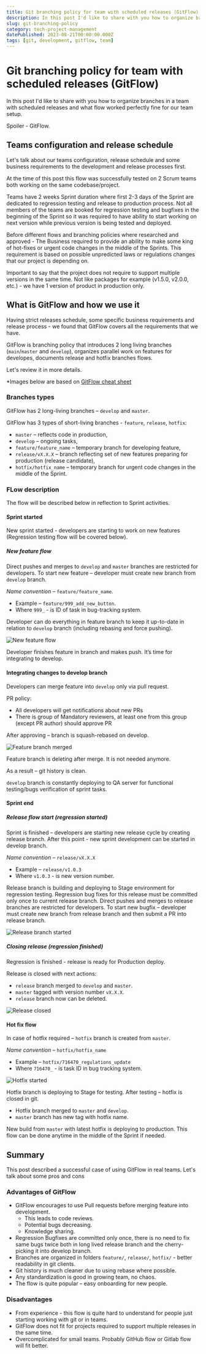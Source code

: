 ```yaml
---
title: Git branching policy for team with scheduled releases (GitFlow)
description: In this post I'd like to share with you how to organize branches in a team with scheduled releases and what flow worked perfectly fine for our team setup.
slug: git-branching-policy
category: tech-project-management
datePublished: 2023-08-21T00:00:00.000Z
tags: [git, development, gitflow, team]
---
```


# Git branching policy for team with scheduled releases (GitFlow)

In this post I'd like to share with you how to organize branches in a team with scheduled releases and what flow worked perfectly fine for our team setup.

Spoiler - GitFlow.

## Teams configuration and release schedule

Let's talk about our teams configuration, release schedule and some business requirements to the development and release processes first.

At the time of this post this flow was successfully tested on 2 Scrum teams both working on the same codebase/project.

Teams have 2 weeks Sprint duration where first 2-3 days of the Sprint are dedicated to regression testing and release to production process.
Not all members of the teams are booked for regression testing and bugfixes in the beginning of the Sprint so it was required to have ability to start working on next version while previous version is being tested and deployed.

Before different flows and branching policies where researched and approved - The Business required to provide an ability to make some king of hot-fixes or urgent code changes in the middle of the Sprints.
This requirement is based on possible unpredicted laws or regulations changes that our project is depending on.

Important to say that the project does not require to support multiple versions in the same time. Not like packages for example (v1.5.0, v2.0.0, etc.) - we have 1 version of product in production only.

## What is GitFlow and how we use it

Having strict releases schedule, some specific business requirements and release process - we found that GitFlow covers all the requirements that we have.

GitFlow is branching policy that introduces 2 long living branches (`main`/`master` and `develop`), organizes parallel work on features for developes, documents release and hotfix branches flows.

Let's review it in more details.

*Images below are based on [GitFlow cheat sheet](https://github.com/danielkummer/git-flow-cheatsheet)

### Branches types

GitFlow has 2 long-living branches – `develop` and `master`.

GitFlow has 3 types of short-living branches - `feature`, `release`, `hotfix`:

- `master` – reflects code in production,
- `develop` – ongoing tasks,
- `feature/feature_name` – temporary branch for developing feature,
- `release/vX.X.X` – branch reflecting set of new features preparing for production (release candidate),
- `hotfix/hotfix_name` – temporary branch for urgent code changes in the middle of the Sprint.

### FLow description

The flow will be described below in reflection to Sprint activities.

#### Sprint started

New sprint started - developers are starting to work on new features (Regression testing flow will be covered below).

##### New feature flow

Direct pushes and merges to `develop` and `master` branches are restricted for developers. To start new feature – developer must create new branch from `develop` branch.

*Name convention* – `feature/feature_name`.

- Example – `feature/999_add_new_button`.
- Where `999_` - is ID of task in bug-tracking system.

Developer can do everything in feature branch to keep it up-to-date in relation to `develop` branch (including rebasing and force pushing).

![New feature flow](https://github.com/rodion-arr/rodion-arr/assets/5843270/7c782c24-1f85-405c-a0b2-6e279e725033)

Developer finishes feature in branch and makes push. It’s time for integrating to develop.

#### Integrating changes to develop branch

Developers can merge feature into `develop` only via pull request.

PR policy:

- All developers will get notifications about new PRs
- There is group of Mandatory reviewers, at least one from this group (except PR author) should approve PR

After approving – branch is squash-rebased on develop.

![Feature branch merged](https://github.com/rodion-arr/rodion-arr/assets/5843270/9e2d95b5-16ad-4980-b37f-968624a26e00)

Feature branch is deleting after merge. It is not needed anymore.

As a result – git history is clean.

`develop` branch is constantly deploying to QA server for functional testing/bugs verification of sprint tasks.

#### Sprint end

##### Release flow start (regression started)

Sprint is finished – developers are starting new release cycle by creating release branch. After this point - new sprint development can be started in develop branch.

*Name convention* – `release/vX.X.X`

- Example – `release/v1.0.3`
- Where `v1.0.3` - is new version number.

Release branch is building and deploying to Stage environment for regression testing.
Regression bug fixes for this release must be committed only once to current release branch.
Direct pushes and merges to release branches are restricted for developers. To start new bugfix – developer must create new branch from release branch and then submit a PR into release branch.

![Release branch started](https://github.com/rodion-arr/rodion-arr/assets/5843270/4c021254-74db-42cb-841c-c83b1ab4789d)

##### Closing release (regression finished)

Regression is finished - release is ready for Production deploy.

Release is closed with next actions:

- `release` branch merged to `develop` and `master`.
- `master` tagged with version number `vX.X.X`.
- `release` branch now can be deleted.

![Release closed](https://github.com/rodion-arr/rodion-arr/assets/5843270/8b9e1381-0ef6-4544-adb3-737c9d7022ec)

#### Hot fix flow

In case of hotfix required – `hotfix` branch is created from `master`.

*Name convention* – `hotfix/hotfix_name`

- Example – `hotfix/716470_regulations_update`
- Where `716470_` - is task ID in bug tracking system.

![Hotfix started](https://github.com/rodion-arr/rodion-arr/assets/5843270/b8a03680-6f21-4cd4-802c-d5092f537f16)

Hotfix branch is deploying to Stage for testing. After testing – hotfix is closed in git.

- Hotfix branch merged to `master` and `develop`.
- `master` branch has new tag with hotfix name.

New build from `master` with latest hotfix is deploying to production. This flow can be done anytime in the middle of the Sprint if needed.

## Summary

This post described a successful case of using GitFlow in real teams. Let's talk about some pros and cons

### Advantages of GitFlow

- GitFlow encourages to use Pull requests before merging feature into development.
  - This leads to code reviews.
  - Potential bugs decreasing.
  - Knowledge sharing.
- Regression Bugfixes are committed only once, there is no need to fix same bugs twice both in long lived release branch and the cherry-picking it into develop branch.
- Branches are organized in folders `feature/`, `release/`, `hotfix/` - better readability in git clients.
- Git history is much cleaner due to using rebase where possible.
- Any standardization is good in growing team, no chaos.
- The flow is quite popular – easy onboarding for new people.

### Disadvantages

- From experience - this flow is quite hard to understand for people just starting working with git or in teams.
- GitFlow does not fit for projects required to support multiple releases in the same time.
- Overcomplicated for small teams. Probably GitHub flow or Gitlab flow will fit better.
